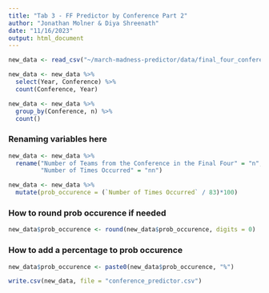 ```yaml
---
title: "Tab 3 - FF Predictor by Conference Part 2"
author: "Jonathan Molner & Diya Shreenath"
date: "11/16/2023"
output: html_document
---
```


```r
new_data <- read_csv("~/march-madness-predictor/data/final_four_conference_data.csv")
```

```r
new_data <- new_data %>%
  select(Year, Conference) %>%
  count(Conference, Year)
```

```r
new_data <- new_data %>%
  group_by(Conference, n) %>%
  count()
```

### Renaming variables here
```r
new_data <- new_data %>%
  rename("Number of Teams from the Conference in the Final Four" = "n",
         "Number of Times Occurred" = "nn")
```

```r
new_data <- new_data %>%
  mutate(prob_occurence = (`Number of Times Occurred` / 83)*100)
```

### How to round prob occurence if needed
```r
new_data$prob_occurence <- round(new_data$prob_occurence, digits = 0)
```

### How to add a percentage to prob occurence
```r
new_data$prob_occurence <- paste0(new_data$prob_occurence, "%")
```

```r
write.csv(new_data, file = "conference_predictor.csv")
```
